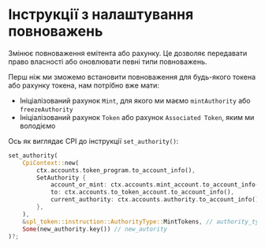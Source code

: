
# Інструкції з налаштування повноважень

Змінює повноваження емітента або рахунку. Це дозволяє передавати право власності або оновлювати певні типи повноважень.

Перш ніж ми зможемо встановити повноваження для будь-якого токена або рахунку токена, нам потрібно вже мати:
- Ініціалізований рахунок `Mint`, для якого ми маємо `mintAuthority` або `freezeAuthority`
- Ініціалізований рахунок `Token` або рахунок `Associated Token`, яким ми володіємо

Ось як виглядає CPI до інструкції `set_authority()`: 

```rust
set_authority(
    CpiContext::new(
        ctx.accounts.token_program.to_account_info(),
        SetAuthority {
            account_or_mint: ctx.accounts.mint_account.to_account_info(),
            to: ctx.accounts.to_token_account.to_account_info(),
            current_authority: ctx.accounts.authority.to_account_info(),
        },
    ),
    &spl_token::instruction::AuthorityType::MintTokens, // authority_type
    Some(new_authority.key()) // new_autority
)?;
```